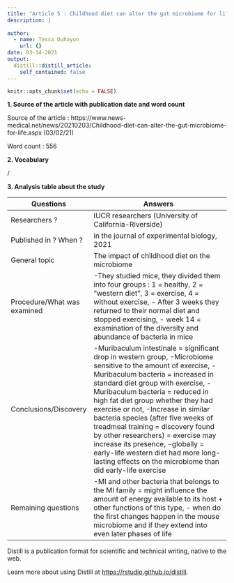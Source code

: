 ```yaml
---
title: "Article 5 : Childhood diet can alter the gut microbiome for life"
description: |
  
author:
  - name: Tessa Duhayon
    url: {}
date: 03-14-2021
output:
  distill::distill_article:
    self_contained: false
---
```


```r
knitr::opts_chunk$set(echo = FALSE)
```

**1. Source of the article with publication date and word count**

Source of the article : https://www.news-medical.net/news/20210203/Childhood-diet-can-alter-the-gut-microbiome-for-life.aspx (03/02/21)

Word count : 556

**2. Vocabulary**

/

**3. Analysis table about the study**

| Questions                    | Answers                                                                                                                                                                                                                                                                                                                                                                                                                                                                                                                                                       |
| ---------------------------- | ------------------------------------------------------------------------------------------------------------------------------------------------------------------------------------------------------------------------------------------------------------------------------------------------------------------------------------------------------------------------------------------------------------------------------------------------------------------------------------------------------------------------------------------------------------- |
| Researchers ?                | IUCR researchers (University of California-Riverside)                                                                                                                                                                                                                                                                                                                                                                                                                                                                                                         |
| Published in ? When ?        | in the journal of experimental biology, 2021                                                                                                                                                                                                                                                                                                                                                                                                                                                                                                                  |
| General topic                | The impact of childhood diet on the microbiome                                                                                                                                                                                                                                                                                                                                                                                                                                                                                                                |
| Procedure/What was examined  | -They studied mice, they divided them into four groups : 1 = healthy, 2 = "western diet", 3 = exercise, 4 = without exercise, - After 3 weeks they returned to their normal diet and stopped exercising, - week 14 = examination of the diversity and abundance of bacteria in mice                                                                                                                                                                                                                                                                           |
| Conclusions/Discovery        | -Muribaculum intestinale = significant drop in western group, -Microbiome sensitive to the amount of exercise, -Muribaculum bacteria = increased in standard diet group with exercise, -Muribaculum bacteria = reduced in high fat diet group whether they had exercise or not, -Increase in similar bacteria species (after five weeks of treadmeal training = discovery found by other researchers) = exercise may increase its presence, -globally = early-life western diet had more long-lasting effects on the microbiome than did early-life exercise  |
| Remaining questions          | -MI and other bacteria that belongs to the MI family = might influence the amount of energy available to its host + other functions of this type, - when do the first changes happen in the mouse microbiome and if they extend into even later phases of life                                                                                                                                                                                                                                                                                                |

Distill is a publication format for scientific and technical writing, native to the web.

Learn more about using Distill at <https://rstudio.github.io/distill>.

